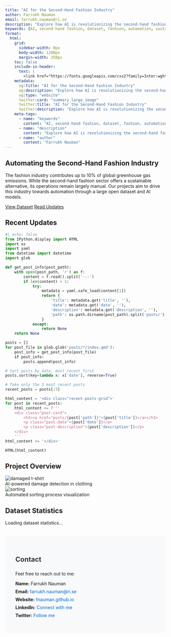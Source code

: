 ```yaml
---
title: "AI for the Second-Hand Fashion Industry"
author: Farrukh Nauman
email: farrukh.nauman@ri.se
description: "Explore how AI is revolutionizing the second-hand fashion industry through automated solutions for sustainable fashion."
keywords: [AI, second-hand fashion, dataset, fashion, automation, sustainable fashion, machine learning, computer vision]
format:
  html:
    grid:
      sidebar-width: 0px
      body-width: 1200px
      margin-width: 250px
    toc: false
    include-in-header:
      text: |
        <link href="https://fonts.googleapis.com/css2?family=Inter:wght@400;500;600;700&display=swap" rel="stylesheet">
    metadata:
      og:title: "AI for the Second-Hand Fashion Industry"
      og:description: "Explore how AI is revolutionizing the second-hand fashion industry through automated solutions for sustainable fashion."
      og:type: "website"
      twitter:card: "summary_large_image"
      twitter:title: "AI for the Second-Hand Fashion Industry"
      twitter:description: "Explore how AI is revolutionizing the second-hand fashion industry through automated solutions for sustainable fashion."
    meta-tags:
      - name: "keywords"
        content: "AI, second-hand fashion, dataset, fashion, automation, sustainable fashion, machine learning, computer vision"
      - name: "description"
        content: "Explore how AI is revolutionizing the second-hand fashion industry through automated solutions for sustainable fashion."
      - name: "author"
        content: "Farrukh Nauman"
---
```


::: {.hero-section}
# Automating the Second-Hand Fashion Industry

The fashion industry contributes up to 10% of global greenhouse gas emissions. While the second-hand fashion sector offers a sustainable alternative, its operations remain largely manual. Our projects aim to drive this industry towards automation through a large open dataset and AI models.

::: {.hero-buttons}
[View Dataset](https://zenodo.org/records/13788681){.btn-primary}
[Read Updates](#recent-posts){.btn-secondary}
:::
:::

## Recent Updates {#recent-posts}

::: {.column-screen-inset}
:::: {.listing-block}
::: {#recent-posts-content}
:::
::::
:::

```python
#| echo: false
from IPython.display import HTML
import os
import yaml
from datetime import datetime
import glob

def get_post_info(post_path):
    with open(post_path, 'r') as f:
        content = f.read().split('---')
        if len(content) > 1:
            try:
                metadata = yaml.safe_load(content[1])
                return {
                    'title': metadata.get('title', ''),
                    'date': metadata.get('date', ''),
                    'description': metadata.get('description', ''),
                    'path': os.path.dirname(post_path).split('posts/')[-1]
                }
            except:
                return None
    return None

posts = []
for post_file in glob.glob('posts/*/index.qmd'):
    post_info = get_post_info(post_file)
    if post_info:
        posts.append(post_info)

# Sort posts by date, most recent first
posts.sort(key=lambda x: x['date'], reverse=True)

# Take only the 3 most recent posts
recent_posts = posts[:3]

html_content = '<div class="recent-posts-grid">'
for post in recent_posts:
    html_content += f'''
    <div class="post-card">
        <h3><a href="posts/{post['path']}">{post['title']}</a></h3>
        <p class="post-date">{post['date']}</p>
        <p class="post-description">{post['description']}</p>
    </div>
    '''
html_content += '</div>'

HTML(html_content)
```

## Project Overview

::: {.grid}
::: {.g-col-6}
<div class="image-card">
<img src="assets/damaged_tshirt.jpg" alt="damaged t-shirt" class="feature-image"/>
<div class="image-caption">AI-powered damage detection in clothing</div>
</div>
:::
::: {.g-col-6}
<div class="image-card">
<img src="assets/sorting_gemini.jpeg" alt="sorting" class="feature-image"/>
<div class="image-caption">Automated sorting process visualization</div>
</div>
:::
:::

## Dataset Statistics {#stats}

::: {.stats-section}
<div class="stats-card">
<div id="dataset-stats">Loading dataset statistics...</div>
</div>
:::

<script>
  async function fetchDatasetStats() {
    try {
      const response = await fetch('https://zenodo.org/api/records/13788681');
      const data = await response.json();
      const stats = `
        <div class="stats-grid">
          <div class="stat-item">
            <h3>${data.stats.downloads}</h3>
            <p>Downloads</p>
          </div>
          <div class="stat-item">
            <h3>${data.stats.views}</h3>
            <p>Views</p>
          </div>
          <div class="stat-item">
            <h3>${data.metadata.title}</h3>
            <p>Dataset Name</p>
          </div>
        </div>
      `;
      document.getElementById('dataset-stats').innerHTML = stats;
    } catch (error) {
      document.getElementById('dataset-stats').innerHTML = 'Failed to load dataset statistics.';
    }
  }

  fetchDatasetStats();
  setInterval(fetchDatasetStats, 600000);
</script>

::: {.contact-section}
## Contact

Feel free to reach out to me:

- **Name:** Farrukh Nauman
- **Email:** [farrukh.nauman@ri.se](mailto:farrukh.nauman@ri.se)
- **Website:** [fnauman.github.io](https://fnauman.github.io)
- **LinkedIn:** [Connect with me](https://linkedin.com/in/YOUR_LINKEDIN)
- **Twitter:** [Follow me](https://twitter.com/YOUR_TWITTER)
:::

::: {.footer}
 2025 Farrukh Nauman (farrukh.nauman@ri.se). All rights reserved.
:::

<style>
body {
  min-height: 100vh;
  position: relative;
  margin: 0;
  padding-bottom: 60px; /* Height of the footer */
}

.contact-section {
  margin: 2rem 0;
  padding: 2rem;
  background-color: #f8f9fa;
  border-radius: 8px;
}

.contact-section h2 {
  margin-bottom: 1.5rem;
  color: #333;
}

.contact-section ul {
  list-style: none;
  padding: 0;
}

.contact-section li {
  margin-bottom: 0.5rem;
}

.contact-section a {
  color: #0066cc;
  text-decoration: none;
}

.contact-section a:hover {
  text-decoration: underline;
}

.footer {
  position: absolute;
  bottom: 0;
  width: 100%;
  height: 60px;
  padding: 1rem 0;
  text-align: center;
  font-size: 0.9rem;
  color: #666;
  border-top: 1px solid #eee;
  background-color: #fff;
}
</style>
